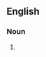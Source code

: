 {{also|headrush}}
==English==

===Noun===
{{en-noun|es}}

# {{alternative spelling of|headrush|lang=en}}